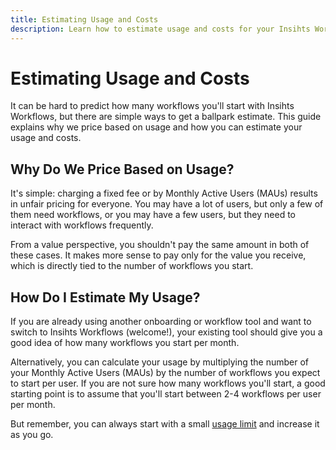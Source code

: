 ```yaml
---
title: Estimating Usage and Costs
description: Learn how to estimate usage and costs for your Insihts Workflows organization.
---
```


# Estimating Usage and Costs

It can be hard to predict how many workflows you'll start with Insihts Workflows, but there are simple ways to get a ballpark estimate. This guide explains why we price based on usage and how you can estimate your usage and costs.

## Why Do We Price Based on Usage?

It's simple: charging a fixed fee or by Monthly Active Users (MAUs) results in unfair pricing for everyone. You may have a lot of users, but only a few of them need workflows, or you may have a few users, but they need to interact with workflows frequently.

From a value perspective, you shouldn't pay the same amount in both of these cases. It makes more sense to pay only for the value you receive, which is directly tied to the number of workflows you start.

## How Do I Estimate My Usage?

If you are already using another onboarding or workflow tool and want to switch to Insihts Workflows (welcome!), your existing tool should give you a good idea of how many workflows you start per month.

Alternatively, you can calculate your usage by multiplying the number of your Monthly Active Users (MAUs) by the number of workflows you expect to start per user. If you are not sure how many workflows you'll start, a good starting point is to assume that you'll start between 2-4 workflows per user per month.

But remember, you can always start with a small [usage limit](/billing/limits) and increase it as you go.
